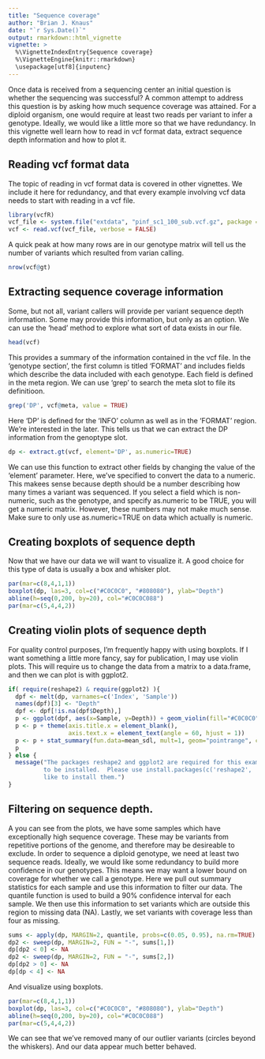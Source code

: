 ```yaml
---
title: "Sequence coverage"
author: "Brian J. Knaus"
date: "`r Sys.Date()`"
output: rmarkdown::html_vignette
vignette: >
  %\VignetteIndexEntry{Sequence coverage}
  %\VignetteEngine{knitr::rmarkdown}
  \usepackage[utf8]{inputenc}
---
```



Once data is received from a sequencing center an initial question is whether the sequencing was successful?
A common attempt to address this question is by asking how much sequence coverage was attained.
For a diploid organism, one would require at least two reads per variant to infer a genotype.
Ideally, we would like a little more so that we have redundancy.
In this vignette well learn how to read in vcf format data, extract sequence depth information and how to plot it.


## Reading vcf format data


The topic of reading in vcf format data is covered in other vignettes.
We include it here for redundancy, and that every example involving vcf data needs to start with reading in a vcf file.


```r
library(vcfR)
vcf_file <- system.file("extdata", "pinf_sc1_100_sub.vcf.gz", package = "vcfR")
vcf <- read.vcf(vcf_file, verbose = FALSE)
```


A quick peak at how many rows are in our genotype matrix will tell us the number of variants which resulted from varian calling.


```r
nrow(vcf@gt)
```



## Extracting sequence coverage information


Some, but not all, variant callers will provide per variant sequence depth information.
Some may provide this information, but only as an option.
We can use the 'head' method to explore what sort of data exists in our file.


```r
head(vcf)
```


This provides a summary of the information contained in the vcf file.
In the 'genotype section', the first column  is titled 'FORMAT' and includes fields which describe the data included with each genotype.
Each field is defined in the meta region.
We can use 'grep' to search the meta slot to file its definitioon.


```r
grep('DP', vcf@meta, value = TRUE)
```


Here 'DP' is defined for the 'INFO' column as well as in the 'FORMAT' region.
We're interested in the later.
This tells us that we can extract the DP information from the genoptype slot.


```r
dp <- extract.gt(vcf, element='DP', as.numeric=TRUE)
```


We can use this function to extract other fields by changing the value of the 'element' parameter.
Here, we've specified to convert the data to a numeric.
This makees sense because depth should be a number describing how many times a variant was sequenced.
If you select a field which is non-numeric, such as the genotype, and specify as.numeric to be TRUE, you will get a numeric matrix.
However, these numbers may not make much sense.
Make sure to only use as.numeric=TRUE on data which actually is numeric.


## Creating boxplots of sequence depth


Now that we have our data we will want to visualize it.
A good choice for this type of data is usually a box and whisker plot.


```r
par(mar=c(8,4,1,1))
boxplot(dp, las=3, col=c("#C0C0C0", "#808080"), ylab="Depth")
abline(h=seq(0,200, by=20), col="#C0C0C088")
par(mar=c(5,4,4,2))
```



## Creating violin plots of sequence depth


For quality control purposes, I'm frequently happy with using boxplots.
If I want something a little more fancy, say for publication, I may use violin plots.
This will require us to change the data from a matrix to a data.frame, and then we can plot is with ggplot2.


```r

if( require(reshape2) & require(ggplot2) ){
  dpf <- melt(dp, varnames=c('Index', 'Sample'))
  names(dpf)[3] <- "Depth"
  dpf <- dpf[!is.na(dpf$Depth),]
  p <- ggplot(dpf, aes(x=Sample, y=Depth)) + geom_violin(fill="#C0C0C0")
  p <- p + theme(axis.title.x = element_blank(), 
                 axis.text.x = element_text(angle = 60, hjust = 1))
  p <- p + stat_summary(fun.data=mean_sdl, mult=1, geom="pointrange", color="black")
  p
} else {
  message("The packages reshape2 and ggplot2 are required for this example but do not appear
          to be installed.  Please use install.packages(c('reshape2', 'ggplot2')) if you would
          like to install them.")
}

```



## Filtering on sequence depth.


A you can see from the plots, we have some samples which have exceptionally high sequence coverage.
These may be variants from repetitive portions of the genome, and therefore may be desireable to exclude.
In order to sequence a diploid genotype, we need at least two sequence reads.
Ideally, we would like some redundancy to build more confidence in our genotypes.
This means we may want a lower bound on coverage for whether we call a genotype.
Here we pull out summary statistics for each sample and use this information to filter our data.
The quantile function is used to build a 90% confidence interval for each sample.
We then use this information to set variants which are outside this region to missing data (NA).
Lastly, we set variants with coverage less than four as missing.


```r
sums <- apply(dp, MARGIN=2, quantile, probs=c(0.05, 0.95), na.rm=TRUE)
dp2 <- sweep(dp, MARGIN=2, FUN = "-", sums[1,])
dp[dp2 < 0] <- NA
dp2 <- sweep(dp, MARGIN=2, FUN = "-", sums[2,])
dp[dp2 > 0] <- NA
dp[dp < 4] <- NA
```


And visualize using boxplots.


```r
par(mar=c(8,4,1,1))
boxplot(dp, las=3, col=c("#C0C0C0", "#808080"), ylab="Depth")
abline(h=seq(0,200, by=20), col="#C0C0C088")
par(mar=c(5,4,4,2))
```


We can see that we've removed many of our outlier variants (circles beyond the whiskers).
And our data appear much better behaved.

